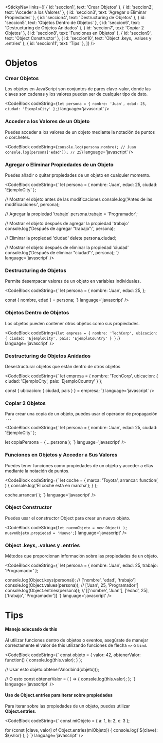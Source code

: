 
<StickyNav
  links={[
    { id: 'seccion1', text: 'Crear Objetos' },
    { id: 'seccion2', text: 'Acceder a los Valores' },
    { id: 'seccion3', text: 'Agregar o Eliminar Propiedades' },
    { id: 'seccion4', text: 'Destructuring de Objetos' },
    { id: 'seccion5', text: 'Objetos Dentro de Objetos' },
    { id: 'seccion6', text: 'Destructuring de Objetos Anidados' },
    { id: 'seccion7', text: 'Copiar 2 Objetos' },
    { id: 'seccion8', text: 'Funciones en Objetos' },
    { id: 'seccion9', text: 'Object Constructor' },
    { id: 'seccion10', text: 'Object .keys, .values y .entries' },
    { id: 'seccion11', text: 'Tips' },
  ]}
/>

# Objetos

<a id="seccion1"></a>
### Crear Objetos
Los objetos en JavaScript son conjuntos de pares clave-valor, donde las claves son cadenas y los valores pueden ser de cualquier tipo de dato.

<CodeBlock
  codeString={`
  let persona = {
    nombre: 'Juan',
    edad: 25,
    ciudad: 'EjemploCity'
  };
  `} 
  language='javascript'
/>

<a id="seccion2"></a>
### Acceder a los Valores de un Objeto
Puedes acceder a los valores de un objeto mediante la notación de puntos o corchetes.

<CodeBlock
  codeString={`
  console.log(persona.nombre); // Juan
  console.log(persona['edad']); // 25
  `} 
  language='javascript'
/>

<a id="seccion3"></a>
### Agregar o Eliminar Propiedades de un Objeto
Puedes añadir o quitar propiedades de un objeto en cualquier momento.

<CodeBlock
  codeString={`
  let persona = {
    nombre: 'Juan',
    edad: 25,
    ciudad: 'EjemploCity'
  };

  // Mostrar el objeto antes de las modificaciones
  console.log('Antes de las modificaciones:', persona);

  // Agregar la propiedad 'trabajo'
  persona.trabajo = 'Programador';

  // Mostrar el objeto después de agregar la propiedad 'trabajo'
  console.log('Después de agregar "trabajo":', persona);

  // Eliminar la propiedad 'ciudad'
  delete persona.ciudad;

  // Mostrar el objeto después de eliminar la propiedad 'ciudad'
  console.log('Después de eliminar "ciudad":', persona);
  `} 
  language='javascript'
/>

<a id="seccion4"></a>
### Destructuring de Objetos
Permite desempacar valores de un objeto en variables individuales.

<CodeBlock
  codeString={`
  let persona = {
    nombre: 'Juan',
    edad: 25,
  };

  const { nombre, edad } = persona;
  `} 
  language='javascript'
/>

<a id="seccion5"></a>
### Objetos Dentro de Objetos
Los objetos pueden contener otros objetos como sus propiedades.

<CodeBlock
  codeString={`
  let empresa = {
    nombre: 'TechCorp',
    ubicacion: {
        ciudad: 'EjemploCity',
        pais: 'EjemploCountry'
    }
  };
  `} 
  language='javascript'
/>

<a id="seccion6"></a>
### Destructuring de Objetos Anidados
Desestructurar objetos que están dentro de otros objetos.

<CodeBlock
  codeString={`
  let empresa = {
    nombre: 'TechCorp',
    ubicacion: {
        ciudad: 'EjemploCity',
        pais: 'EjemploCountry'
    }
  };

  const { ubicacion: { ciudad, pais } } = empresa;
  `} 
  language='javascript'
/>

<a id="seccion7"></a>
### Copiar 2 Objetos
Para crear una copia de un objeto, puedes usar el operador de propagación `...`

<CodeBlock
  codeString={`
  let persona = {
    nombre: 'Juan',
    edad: 25,
    ciudad: 'EjemploCity'
  };

  let copiaPersona = { ...persona };
  `} 
  language='javascript'
/>

<a id="seccion8"></a>
### Funciones en Objetos y Acceder a Sus Valores
Puedes tener funciones como propiedades de un objeto y acceder a ellas mediante la notación de puntos.

<CodeBlock
  codeString={`
  let coche = {
    marca: 'Toyota',
    arrancar: function( ) {
        console.log('El coche está en marcha');
    }
  };

  coche.arrancar( );
  `} 
  language='javascript'
/>

<a id="seccion9"></a>
### Object Constructor
Puedes usar el constructor Object para crear un nuevo objeto.

<CodeBlock
  codeString={`
  let nuevoObjeto = new Object( );
  nuevoObjeto.propiedad = 'Nuevo';
  `} 
  language='javascript'
/>

<a id="seccion10"></a>
### Object .keys, .values y .entries
Métodos que proporcionan información sobre las propiedades de un objeto.

<CodeBlock
  codeString={`
  let persona = {
    nombre: 'Juan',
    edad: 25,
    trabajo: 'Programador'
  };

  console.log(Object.keys(persona));   // ['nombre', 'edad', 'trabajo']
  console.log(Object.values(persona)); // ['Juan', 25, 'Programador']
  console.log(Object.entries(persona)); // [['nombre', 'Juan'], ['edad', 25], ['trabajo', 'Programador']]
  `} 
  language='javascript'
/>

<a id="seccion11"></a>
# Tips

#### Manejo adecuado de this

Al utilizar funciones dentro de objetos o eventos, asegúrate de manejar correctamente el valor de this utilizando funciones de flecha `=>` o `bind`.

<CodeBlock
  codeString={`
  const objeto = {
      valor: 42,
      obtenerValor: function() {
          console.log(this.valor);
      }
  };

  // Usar esto
  objeto.obtenerValor.bind(objeto)();

  // O esto
  const obtenerValor = ( ) => {
      console.log(this.valor);
  };
  `} 
  language='javascript'
/>

#### Uso de Object.entries para iterar sobre propiedades

Para iterar sobre las propiedades de un objeto, puedes utilizar **Object.entries**.

<CodeBlock
  codeString={`
  const miObjeto = { a: 1, b: 2, c: 3 };

  for (const [clave, valor] of Object.entries(miObjeto)) {
      console.log(\`\${clave}: \${valor}\`);
  }
  `} 
  language='javascript'
/>